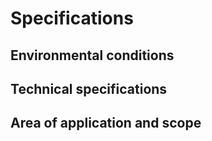 # Specifications

## Environmental conditions

## Technical specifications

## Area of application and scope

<!-- description: start -->

<!-- description: end -->
